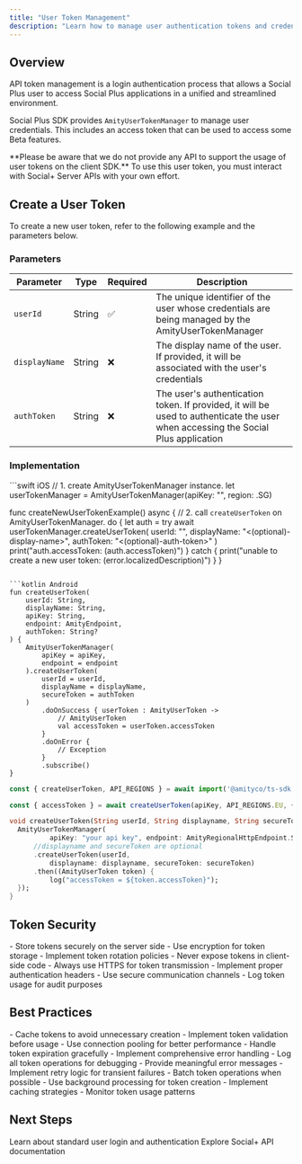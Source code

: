 ```yaml
---
title: "User Token Management"
description: "Learn how to manage user authentication tokens and credentials in Social+ SDK"
---
```


## Overview

API token management is a login authentication process that allows a Social Plus user to access Social Plus applications in a unified and streamlined environment.

Social Plus SDK provides `AmityUserTokenManager` to manage user credentials. This includes an access token that can be used to access some Beta features.

<Warning>
**Please be aware that we do not provide any API to support the usage of user tokens on the client SDK.** To use this user token, you must interact with Social+ Server APIs with your own effort.
</Warning>

## Create a User Token

To create a new user token, refer to the following example and the parameters below.

### Parameters

| Parameter | Type | Required | Description |
|-----------|------|----------|-------------|
| `userId` | String | ✅ | The unique identifier of the user whose credentials are being managed by the AmityUserTokenManager |
| `displayName` | String | ❌ | The display name of the user. If provided, it will be associated with the user's credentials |
| `authToken` | String | ❌ | The user's authentication token. If provided, it will be used to authenticate the user when accessing the Social Plus application |

### Implementation

<CodeGroup>
```swift iOS
// 1. create AmityUserTokenManager instance.
let userTokenManager = AmityUserTokenManager(apiKey: "<api-key>", region: .SG)

func createNewUserTokenExample() async {
    // 2. call `createUserToken` on AmityUserTokenManager.
    do {
        let auth = try await userTokenManager.createUserToken(
            userId: "<user-id>",
            displayName: "<(optional)-display-name>",
            authToken: "<(optional)-auth-token>"
        )
        print("auth.accessToken: \(auth.accessToken)")
    } catch {
        print("unable to create a new user token: \(error.localizedDescription)")
    }
}
```

```kotlin Android
fun createUserToken(
    userId: String,
    displayName: String,
    apiKey: String,
    endpoint: AmityEndpoint,
    authToken: String?
) {
    AmityUserTokenManager(
        apiKey = apiKey,
        endpoint = endpoint
    ).createUserToken(
        userId = userId,
        displayName = displayName,
        secureToken = authToken
    )
        .doOnSuccess { userToken : AmityUserToken ->
            // AmityUserToken
            val accessToken = userToken.accessToken
        }
        .doOnError {
            // Exception
        }
        .subscribe()
}
```

```typescript TypeScript
const { createUserToken, API_REGIONS } = await import('@amityco/ts-sdk');

const { accessToken } = await createUserToken(apiKey, API_REGIONS.EU, { userId: 'TEST-USER-ID' });
```

```dart Flutter
void createUserToken(String userId, String displayname, String secureToken) {
  AmityUserTokenManager(
          apiKey: "your api key", endpoint: AmityRegionalHttpEndpoint.SG)
      //displayname and secureToken are optional
      .createUserToken(userId,
          displayname: displayname, secureToken: secureToken)
      .then((AmityUserToken token) {
          log("accessToken = ${token.accessToken}");
  });
}
```
</CodeGroup>

## Token Security

<AccordionGroup>
  <Accordion title="Secure Storage">
    - Store tokens securely on the server side
    - Use encryption for token storage
    - Implement token rotation policies
    - Never expose tokens in client-side code
  </Accordion>
  
  <Accordion title="Network Security">
    - Always use HTTPS for token transmission
    - Implement proper authentication headers
    - Use secure communication channels
    - Log token usage for audit purposes
  </Accordion>
</AccordionGroup>

## Best Practices

<AccordionGroup>
  <Accordion title="Token Management">
    - Cache tokens to avoid unnecessary creation
    - Implement token validation before usage
    - Use connection pooling for better performance
    - Handle token expiration gracefully
  </Accordion>
  
  <Accordion title="Error Handling">
    - Implement comprehensive error handling
    - Log all token operations for debugging
    - Provide meaningful error messages
    - Implement retry logic for transient failures
  </Accordion>
  
  <Accordion title="Performance">
    - Batch token operations when possible
    - Use background processing for token creation
    - Implement caching strategies
    - Monitor token usage patterns
  </Accordion>
</AccordionGroup>

## Next Steps

<CardGroup cols={2}>
  <Card title="User Authentication" href="../../../getting-started/authentication" icon="key">
    Learn about standard user login and authentication
  </Card>
  <Card title="API Integration" href="../../../api-reference/introduction" icon="code">
    Explore Social+ API documentation
  </Card>
</CardGroup>
